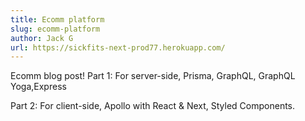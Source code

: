 ```yaml
---
title: Ecomm platform
slug: ecomm-platform
author: Jack G
url: https://sickfits-next-prod77.herokuapp.com/
---
```


Ecomm blog post!
Part 1: For server-side, Prisma, GraphQL, GraphQL Yoga,Express

Part 2: For client-side, Apollo with React & Next, Styled Components.

